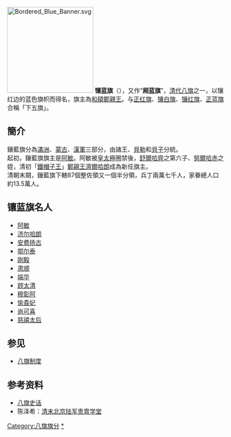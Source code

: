 {{Hatnote|关于镶蓝旗包衣，参见：[[下五旗包衣|下五旗包衣]]；关于内蒙古历史上的县级行政区，参见：[[察哈尔右翼镶蓝旗|察哈尔右翼镶蓝旗]]。}}
{{Contains Manchu text}}
[[File:Bordered_Blue_Banner.svg|200px]]
'''镶蓝旗'''（{{lang-mnc|ᡴᡠᠪᡠᡥᡝ<br>ᠯᠠᠮᡠᠨ<br>ᡤᡡᠰᠠ|v=kubuhe lamun gūsa|a=kubuhe lamun gvsa}}），又作“'''厢蓝旗'''”，[[清代|清代]][[八旗|八旗]]之一，以镶红边的蓝色旗帜而得名，旗主為[[和碩鄭親王|和碩鄭親王]]。与[[正红旗|正红旗]]、[[镶白旗|镶白旗]]、[[镶红旗|镶红旗]]、[[正蓝旗|正蓝旗]]合稱「下五旗」。

==簡介==
鑲藍旗分為[[八旗制度|滿洲]]、[[蒙古八旗|蒙古]]、[[漢軍八旗|漢軍]]三部分，由諸王、[[貝勒|貝勒]]和[[貝子|貝子]]分統。 <br>
起初，鑲藍旗旗主是[[阿敏_(清朝)|阿敏]]。阿敏被[[皇太極|皇太極]]圈禁後，[[舒爾哈齊|舒爾哈齊]]之第六子、[[努爾哈赤|努爾哈赤]]之姪，清初「[[鐵帽子王|鐵帽子王]]」[[鄭親王|鄭親王]][[濟爾哈朗|濟爾哈朗]]成為新任旗主。<br>
清朝末期，鑲藍旗下轄87個整佐領又一個半分領，兵丁兩萬七千人，家眷總人口約13.5萬人。

==镶蓝旗名人==
*[[阿敏_(清朝)|阿敏]]
*[[济尔哈朗|济尔哈朗]]
*[[安费扬古|安费扬古]]
*[[鄂尔泰|鄂尔泰]]
*[[刚毅|刚毅]]
*[[肃顺|肃顺]]
*[[端华|端华]]
*[[顾太清|顾太清]]
*[[穆彰阿|穆彰阿]]
*[[愉貴妃|愉貴妃]]
*[[尚可喜|尚可喜]]
*[[慈禧太后|慈禧太后]]

==参见==
*[[八旗制度|八旗制度]]

==参考资料==
*[https://web.archive.org/web/20100413170238/http://www.lndangan.gov.cn/HTML/index.html 八旗史话]
*陈泽希：[http://szb.bjedu.cn/d4-3-05-5.htm 清末北京陆军贵胄学堂]{{dead link|date=十一月 2017 |bot=InternetArchiveBot }}
{{八旗}}
[[Category:八旗旗分|Category:八旗旗分]]
[[Category:镶蓝旗|*]]